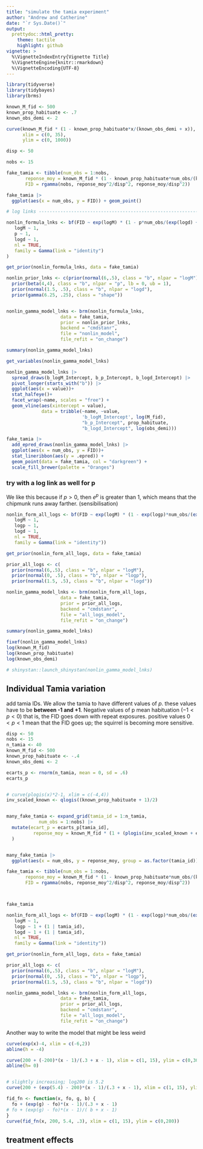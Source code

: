 ```yaml
---
title: "simulate the tamia experiment"
author: "Andrew and Catherine"
date: "`r Sys.Date()`"
output:
  prettydoc::html_pretty:
    theme: tactile
    highlight: github
vignette: >
  %\VignetteIndexEntry{Vignette Title}
  %\VignetteEngine{knitr::rmarkdown}
  %\VignetteEncoding{UTF-8}
---
```


```r

library(tidyverse)
library(tidybayes)
library(brms)

known_M_fid <- 500
known_prop_habituate <- .7
known_obs_demi <- 2

curve(known_M_fid * (1 - known_prop_habituate*x/(known_obs_demi + x)),
      xlim = c(0, 35),
      ylim = c(0, 1000))

disp <- 50

nobs <- 15

fake_tamia <- tibble(num_obs = 1:nobs,
       reponse_moy = known_M_fid * (1 - known_prop_habituate*num_obs/(known_obs_demi + num_obs)),
       FID = rgamma(nobs, reponse_moy^2/disp^2, reponse_moy/disp^2))

fake_tamia |>
  ggplot(aes(x = num_obs, y = FID)) + geom_point()
```



```r
# log links ---------------------------------------------------------------

nonlin_formula_lnks <- bf(FID ~ exp(logM) * (1 - p*num_obs/(exp(logd) + num_obs)),
   logM ~ 1,
   p ~ 1,
   logd ~ 1,
   nl = TRUE,
   family = Gamma(link = "identity")
)

get_prior(nonlin_formula_lnks, data = fake_tamia)

nonlin_prior_lnks <- c(prior(normal(6,.5), class = "b", nlpar = "logM"),
  prior(beta(4,4), class = "b", nlpar = "p", lb = 0, ub = 1),
  prior(normal(1.5, .5), class = "b", nlpar = "logd"),
  prior(gamma(6.25, .25), class = "shape"))


nonlin_gamma_model_lnks <- brm(nonlin_formula_lnks,
                    data = fake_tamia,
                    prior = nonlin_prior_lnks,
                    backend = "cmdstanr",
                    file = "nonlin_model",
                    file_refit = "on_change")

summary(nonlin_gamma_model_lnks)

get_variables(nonlin_gamma_model_lnks)

nonlin_gamma_model_lnks |>
  spread_draws(b_logM_Intercept, b_p_Intercept, b_logd_Intercept) |>
  pivot_longer(starts_with("b")) |>
  ggplot(aes(x = value))+
  stat_halfeye()+
  facet_wrap(~name, scales = "free") +
  geom_vline(aes(xintercept = value),
             data = tribble(~name, ~value,
                            'b_logM_Intercept', log(M_fid),
                            "b_p_Intercept", prop_habituate,
                            "b_logd_Intercept", log(obs_demi)))

fake_tamia |>
  add_epred_draws(nonlin_gamma_model_lnks) |>
  ggplot(aes(x = num_obs, y = FID))+
  stat_lineribbon(aes(y = .epred)) +
  geom_point(data = fake_tamia, col = "darkgreen") +
  scale_fill_brewer(palette = "Oranges")
```

### try with a log link as well for p

We like this because if $p>0$, then  $e^p$ is greater than 1, which means that the chipmunk runs away farther. (sensibilisation)

```r
nonlin_form_all_logs <- bf(FID ~ exp(logM) * (1 - exp(logp)*num_obs/(exp(logd) + num_obs)),
   logM ~ 1,
   logp ~ 1,
   logd ~ 1,
   nl = TRUE,
   family = Gamma(link = "identity"))

get_prior(nonlin_form_all_logs, data = fake_tamia)

prior_all_logs <- c(
  prior(normal(6,.5), class = "b", nlpar = "logM"),
  prior(normal(0, .5), class = "b", nlpar = "logp"),
  prior(normal(1.5, .5), class = "b", nlpar = "logd"))

nonlin_gamma_model_lnks <- brm(nonlin_form_all_logs,
                    data = fake_tamia,
                    prior = prior_all_logs,
                    backend = "cmdstanr",
                    file = "all_logs_model",
                    file_refit = "on_change")

summary(nonlin_gamma_model_lnks)

fixef(nonlin_gamma_model_lnks)
log(known_M_fid)
log(known_prop_habituate)
log(known_obs_demi)
```

```r
# shinystan::launch_shinystan(nonlin_gamma_model_lnks)
```



## Individual Tamia variation

add tamia IDs. We allow the tamia to have different values of $p$. these values have to be **between -1 and +1**. Negative values of p mean habituation ($-1<p<0$) that is, the FID goes down with repeat exposures. positive values $0<p<1$ mean that the FID goes up; the squirrel is becoming more sensitive.

```r

disp <- 50
nobs <- 15
n_tamia <- 40
known_M_fid <- 500
known_prop_habituate <- -.4
known_obs_demi <- 2

ecarts_p <- rnorm(n_tamia, mean = 0, sd = .6)
ecarts_p


# curve(plogis(x)*2-1, xlim = c(-4,4))
inv_scaled_known <- qlogis((known_prop_habituate + 1)/2)


many_fake_tamia <- expand_grid(tamia_id = 1:n_tamia, 
            num_obs = 1:nobs) |> 
  mutate(ecart_p = ecarts_p[tamia_id], 
          reponse_moy = known_M_fid * (1 + (plogis(inv_scaled_known + ecart_p)*2 - 1)*(num_obs - 1)/(known_obs_demi + (num_obs - 1)))
  )


many_fake_tamia |> 
  ggplot(aes(x = num_obs, y = reponse_moy, group = as.factor(tamia_id))) + geom_line()

fake_tamia <- tibble(num_obs = 1:nobs,
       reponse_moy = known_M_fid * (1 - known_prop_habituate*num_obs/(known_obs_demi + num_obs)),
       FID = rgamma(nobs, reponse_moy^2/disp^2, reponse_moy/disp^2))



fake_tamia
```


```r
nonlin_form_all_logs <- bf(FID ~ exp(logM) * (1 - exp(logp)*num_obs/(exp(logd) + num_obs)),
   logM ~ 1,
   logp ~ 1 + (1 | tamia_id),
   logd ~ 1 + (1 | tamia_id),
   nl = TRUE,
   family = Gamma(link = "identity"))

get_prior(nonlin_form_all_logs, data = fake_tamia)

prior_all_logs <- c(
  prior(normal(6,.5), class = "b", nlpar = "logM"),
  prior(normal(0, .5), class = "b", nlpar = "logp"),
  prior(normal(1.5, .5), class = "b", nlpar = "logd"))

nonlin_gamma_model_lnks <- brm(nonlin_form_all_logs,
                    data = fake_tamia,
                    prior = prior_all_logs,
                    backend = "cmdstanr",
                    file = "all_logs_model",
                    file_refit = "on_change")

```


Another way to write the model that might be less weird

```r

curve(exp(x)-4, xlim = c(-6,2))
abline(h = -4)

curve(200 + (-200)*(x - 1)/(.3 + x - 1), xlim = c(1, 15), ylim = c(0,300))
abline(h= 0)


# slightly increasing; log200 is 5.2
curve(200 + (exp(5.4) - 200)*(x - 1)/(.3 + x - 1), xlim = c(1, 15), ylim = c(0,300))

fid_fn <- function(x, fo, g, b) {
  fo + (exp(g) - fo)*(x - 1)/(.3 + x - 1)
# fo + (exp(g) - fo)*(x - 1)/( b + x - 1)
}
curve(fid_fn(x, 200, 5.4, .3), xlim = c(1, 15), ylim = c(0,280))

```



## treatment effects

